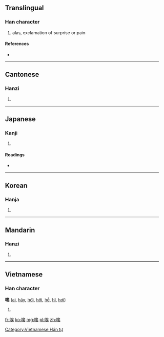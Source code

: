 {{also|誒}}
==Translingual==

===Han character===
{{Han char|rn=30|rad=口|as=07|sn=10|four=6303<sub>4</sub>|canj=口戈人大 (RIOK)}}

# alas, exclamation of surprise or pain

====References====
* {{Han ref|kx=0192.040|dkj=03701|dj=0411.120|hdz=10635.060|uh=5509|ud=21769|bh=ADFC|bd=44540}}

----

==Cantonese==

===Hanzi===
{{yue-hanzi|jyut=|y=aai1, oi1}}

# {{defn|Cantonese|sort=口07}}

----

==Japanese==

===Kanji===
{{ja-kanji|grade=|rs=口07}}

# {{defn|Japanese|sort=口07}}

====Readings====
* {{ja-readings|on=[[かい]] (kai), [[き]] (ki), [[あい]] (ai), [[い]] (i)|kun=[[ああ]] (aa), [[ああおお]] (aaoo), [[いやいやこたえる]] (iyaiyakotaeru)}}

----

==Korean==

===Hanja===
{{ko-hanja|hangeul=애|rv=ae|mr=ae}}

# {{defn|Korean|sort=口07}}

----

==Mandarin==

===Hanzi===
{{cmn-hanzi|pin=[[āi]] ([[ai1]])|wg=ai<sup>1</sup>}}

# {{defn|Mandarin|sort=口07}}

----

==Vietnamese==

===Han character===
'''唉''' ([[ai]], [[hãy]], [[hởi]], [[hỡi]], [[hễ]], [[hĩ]], [[hơi]])

# {{defn|Vietnamese}}

[[Category:Vietnamese Hán tự]]

[[fr:唉]]
[[ko:唉]]
[[mg:唉]]
[[pl:唉]]
[[zh:唉]]